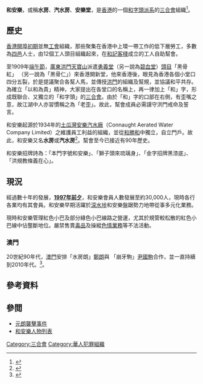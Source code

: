 {{citation style|time=2019-08-06T11:38:47+00:00}}
{{refimprove|time=2019-08-06T11:38:47+00:00}}

'''和安樂'''，或稱'''水房'''、'''汽水房'''、'''安樂堂'''，是[[香港|香港]]的一個[[和字頭派系|和字頭派系]]的[[三合會|三合會]]組織<ref name="曾遭槍擊 截肢保命 勢力未減">{{cite news | url=http://hk.apple.nextmedia.com/template/apple/art_main.php?iss_id=20100606&sec_id=4104&subsec_id=12731&art_id=14105657 | title=曾遭槍擊 截肢保命 勢力未減 | date=2010-06-06 | agency=《[[香港蘋果日報|蘋果日報]]》 | accessdate=2012-03-26 | archive-date=2012-03-16 | archive-url=https://web.archive.org/web/20120316235739/http://hk.apple.nextmedia.com/template/apple/art_main.php?iss_id=20100606&sec_id=4104&subsec_id=12731&art_id=14105657 | dead-url=no }}</ref>。

==歷史==
{{main|和字頭派系|和安樂歷史}}

[[香港開埠初期歷史|香港開埠初期]]並無[[工會|工會]]組織，那些聚集在香港中上環一帶工作的低下層勞工，多數為[[四邑|四邑]]人士，由12個工人頭目組織起來，在[[和記客棧|和記客棧]]成立的工人自助幫會。

至1909年[[端午節|端午節]]，[[廣東|廣東]][[洪門|洪門]][[天寶山|天寶山]]派遣[[勇義堂|勇義堂]]（另一說為[[碧血堂|碧血堂]]）[[頭目|頭目]]「黑骨紅」 （另一說為「黑骨仁」）來香港開新堂，他來香港後，眼見為香港各個小堂口四分五裂，於是提議聚合各幫人馬，並傳授[[洪門|洪門]]的組織及幫規，並協議和平共存。為確立「以和為貴」精神，大家提出在各堂口的名稱上，再一律加上「和」字，形成既聯合、又獨立的「和字頭」的[[三合會|三合會]]。由於「和」字的口部在右側，有歪嘴之意，故江湖中人亦習慣稱之為「老歪」。故此，幫會成員必需謹守洪門戒命及誓言。

和安樂起源於1934年的[[土瓜灣|土瓜灣]][[安樂汽水廠|安樂汽水廠]]（Connaught Aerated Water Company Limited）之維護員工利益的組織，並從[[和勝和|和勝和]]中獨立，自立門戶。故此，和安樂又名'''水房'''或'''汽水房'''<ref name="兩幫近月火併致多人受傷">{{cite news | url=http://hk.apple.nextmedia.com/template/apple/art_main.php?iss_id=20060711&sec_id=4104&art_id=6116158 | title=兩幫近月火併致多人受傷 全港毒品市場收入億元計 | date=2006-07-11 | agency=《[[香港蘋果日報|蘋果日報]]》 | accessdate=2012-03-26 | archive-date=2012-03-09 | archive-url=https://web.archive.org/web/20120309060718/http://hk.apple.nextmedia.com/template/apple/art_main.php?iss_id=20060711&sec_id=4104&art_id=6116158 | dead-url=no }}</ref>。幫會至今已接近有90年歷史。

和安樂招牌詩為：「本門字號和安樂」、「獅子頭來琉璃身」、「金字招牌黑漆底」、「洪規教條義在心」。

{{fact|[[第二次世界大戰|第二次世界大戰]]前夕，和安樂之成員主要為酒樓食肆的人員。}}

==現況==
經過數十年的發展，[[九七回歸|'''1997年前夕''']]，和安樂會員人數發展至約30,000人，現時各行各業均有其會員。和安樂早期活躍於[[深水埗|深水埗]]和安樂盤踞勢力地帶從事多元化業務。

現時和安樂管理紅色小巴及部分綠色小巴線路之營運，尤其於規管較松散的紅色小巴線中佔壟斷地位。嚴禁售賣[[毒品|毒品]]及操縱[[性服務|色情業務]]等不法活動。

===澳門===
20世紀90年代，[[澳門|澳門]]安排「水房朗」[[鄭朗|鄭朗]]與 「崩牙駒」[[尹國駒|尹國駒]]合作，並一直持續到2010年代。<ref name="祥嫂拍檔　水房龍頭刺殺李柱銘">{{cite news|url=http://nextmag.muvc.net/next1011/1.htm|title=祥嫂拍檔　水房龍頭刺殺李柱銘|newspaper=《[[香港壹週刊|壹週刊]]》|date=2009-07-23|accessdate=2020-08-18|archive-date=2019-09-11|archive-url=https://web.archive.org/web/20190911115157/http://nextmag.muvc.net/next1011/1.htm|dead-url=no}}</ref>。

==參考資料==
{{reflist|2}}

==參閲==
*[[元朗襲擊事件|元朗襲擊事件]]
*[[和安樂人物列表|和安樂人物列表]]

{{香港三合會|state=collapsed}}

[[Category:三合會|Category:三合會]]
[[Category:華人犯罪組織|Category:華人犯罪組織]]
